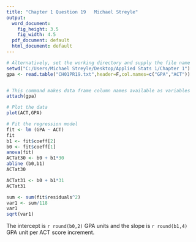 ```yaml
---
title: "Chapter 1 Question 19   Michael Streyle"
output:
  word_document:
    fig_height: 3.5
    fig_width: 4.5
  pdf_document: default
  html_document: default
---
```


```r

# Alternatively, set the working directory and supply the file name
setwd("C:/Users/Michael Streyle/Desktop/Applied Stats 1/Chapter 1")
gpa <- read.table("CH01PR19.txt",header=F,col.names=c("GPA","ACT"))


# This command makes data frame column names available as variables
attach(gpa)

# Plot the data
plot(ACT,GPA)

# Fit the regression model
fit <- lm (GPA ~ ACT)
fit
b1 <- fit$coeff[2]
b0 <- fit$coeff[1]
anova(fit)
ACTat30 <- b0 + b1*30
abline (b0,b1)
ACTat30

ACTat31 <- b0 + b1*31
ACTat31

sum <- sum(fit$residuals^2)
var1 <- sum/118
var1
sqrt(var1)


```
The intercept is `r round(b0,2)` GPA units and the slope is `r round(b1,4)` GPA unit per ACT score increment.
